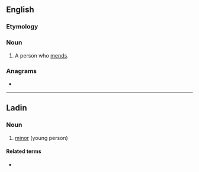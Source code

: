 ==English==

===Etymology===
{{suffix|en|mend|er}}

===Noun===
{{en-noun}}

# A person who [[mend]]s.

===Anagrams===
* {{anagrams|en|red men|redmen|remend}}

----

==Ladin==

===Noun===
{{lld-noun|m|mendri}}

# [[minor]] (young person)

====Related terms====
* {{l|lld|mendr}}